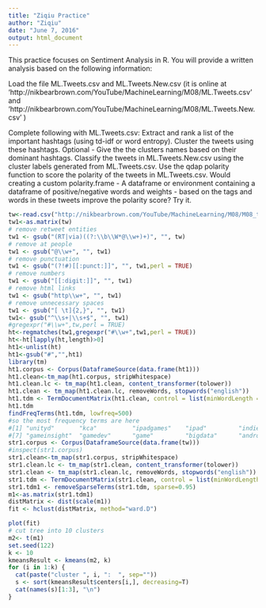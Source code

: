 ```yaml
---
title: "Ziqiu Practice"
author: "Ziqiu"
date: "June 7, 2016"
output: html_document
---
```


This practice focuses on Sentiment Analysis in R. You will provide a written analysis based on the following information:

Load the file ML.Tweets.csv and ML.Tweets.New.csv (it is online at ‘http://nikbearbrown.com/YouTube/MachineLearning/M08/ML.Tweets.csv’ and ‘http://nikbearbrown.com/YouTube/MachineLearning/M08/ML.Tweets.New.csv’ )

Complete following with ML.Tweets.csv:
Extract and rank a list of the important hashtags (using td-idf or word entropy).
Cluster the tweets using these hashtags.
Optional - Give the the clusters names based on their dominant hashtags.
Classify the tweets in ML.Tweets.New.csv using the cluster labels generated from ML.Tweets.csv.
Use the qdap polarity function to score the polarity of the tweets in ML.Tweets.csv.
Would creating a custom polarity.frame - A dataframe or environment containing a dataframe of positive/negative words and weights - based on the tags and words in these tweets improve the polarity score? Try it.
```r
tw<-read.csv("http://nikbearbrown.com/YouTube/MachineLearning/M08/M08_tweets.csv",header = FALSE)
tw1<-as.matrix(tw)
# remove retweet entities
tw1 <- gsub("(RT|via)((?:\\b\\W*@\\w+)+)", "", tw)
# remove at people
tw1 <- gsub("@\\w+", "", tw1)
# remove punctuation
tw1 <- gsub("(?!#)[[:punct:]]", "", tw1,perl = TRUE)
# remove numbers
tw1 <- gsub("[[:digit:]]", "", tw1)
# remove html links
tw1 <- gsub("http\\w+", "", tw1)
# remove unnecessary spaces
tw1 <- gsub("[ \t]{2,}", "", tw1)
tw1<- gsub("^\\s+|\\s+$", "", tw1)
#gregexpr("#\\w+",tw,perl = TRUE)
ht<-regmatches(tw1,gregexpr("#\\w+",tw1,perl = TRUE))
ht<-ht[lapply(ht,length)>0]
ht1<-unlist(ht)
ht1<-gsub("#","",ht1)
library(tm)
ht1.corpus <- Corpus(DataframeSource(data.frame(ht1)))
ht1.clean<-tm_map(ht1.corpus, stripWhitespace)
ht1.clean.lc <- tm_map(ht1.clean, content_transformer(tolower))
ht1.clean <- tm_map(ht1.clean.lc, removeWords, stopwords("english"))
ht1.tdm <- TermDocumentMatrix(ht1.clean, control = list(minWordLength = 1))
ht1.tdm
findFreqTerms(ht1.tdm, lowfreq=500)
#so the most frequency terms are here
#[1] "unityd"       "kca"          "ipadgames"    "ipad"         "indiegame"    "indiedev"    
#[7] "gameinsight"  "gamedev"      "game"         "bigdata"      "androidgames" "android"     
str1.corpus <- Corpus(DataframeSource(data.frame(tw)))
#inspect(str1.corpus)
str1.clean<-tm_map(str1.corpus, stripWhitespace)
str1.clean.lc <- tm_map(str1.clean, content_transformer(tolower))
str1.clean <- tm_map(str1.clean.lc, removeWords, stopwords("english"))
str1.tdm <- TermDocumentMatrix(str1.clean, control = list(minWordLength = 1))
str1.tdm1 <- removeSparseTerms(str1.tdm, sparse=0.95)
m1<-as.matrix(str1.tdm1)
distMatrix <- dist(scale(m1))
fit <- hclust(distMatrix, method="ward.D")

plot(fit)
# cut tree into 10 clusters
m2<- t(m1)
set.seed(122)
k <- 10
kmeansResult <- kmeans(m2, k)
for (i in 1:k) {
  cat(paste("cluster ", i, ":  ", sep=""))
  s <- sort(kmeansResult$centers[i,], decreasing=T)
  cat(names(s)[1:3], "\n")
}
```


